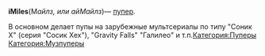 {{Инфобокс для пуперов
|title2=iMiles
|другие_ники=
|image3=[[Файл:Imiles.jpg|left]]
|caption3=
|сферы_творчества=RYTP
|год_начала=
|image4=
|caption4=
|имя_фамилия=
|дата_рождения=12 марта
|место_проживания=Альметьевск
|ссылки=
*[https://www.youtube.com/channel/UCysmaAdKferbE31bMkCoFxQ Youtube]
*[https://vk.com/iimails Группа ВК]
}}

'''iMiles '''(М''айлз, или айМайлз'')''' '''— [[Пуперы|пупер]]. 

В основном делает пупы на зарубежные мультсериалы по типу "Соник Х" (серия "Сосик Хех"), "Gravity Falls" "Галилео" и т.п.[[Категория:Пуперы]]
[[Категория:Музпуперы]]